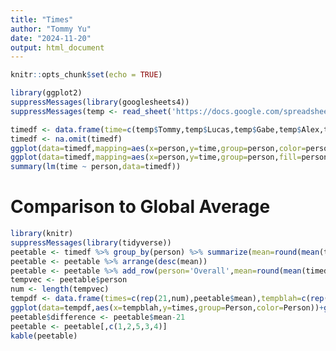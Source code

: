 ```yaml
---
title: "Times"
author: "Tommy Yu"
date: "2024-11-20"
output: html_document
---
```


```r
knitr::opts_chunk$set(echo = TRUE)
```


```r
library(ggplot2)
suppressMessages(library(googlesheets4))
suppressMessages(temp <- read_sheet('https://docs.google.com/spreadsheets/d/1DA_NRzJxWlhYfJgpDxA_0aBQfLybx6eVLU2mjDHhazw/edit?usp=sharing'))

timedf <- data.frame(time=c(temp$Tommy,temp$Lucas,temp$Gabe,temp$Alex,temp$Justin),person=c(rep('Tommy',length(temp$Tommy)),rep('Lucas',length(temp$Lucas)),rep('Gabe',length(temp$Gabe)),rep('Alex',length(temp$Alex)),rep('Justin',length(temp$Justin))))
timedf <- na.omit(timedf)
ggplot(data=timedf,mapping=aes(x=person,y=time,group=person,color=person))+geom_point()
ggplot(data=timedf,mapping=aes(x=person,y=time,group=person,fill=person))+geom_boxplot()
summary(lm(time ~ person,data=timedf))
```
# Comparison to Global Average

```r
library(knitr)
suppressMessages(library(tidyverse))
peetable <- timedf %>% group_by(person) %>% summarize(mean=round(mean(time),2),stdev=round(sd(time),2), n=length(person))
peetable <- peetable %>% arrange(desc(mean))
peetable <- peetable %>% add_row(person='Overall',mean=round(mean(timedf$time),2),stdev=round(sd(timedf$time),2),n=length(timedf$time))
tempvec <- peetable$person
num <- length(tempvec)
tempdf <- data.frame(times=c(rep(21,num),peetable$mean),tempblah=c(rep('Global Average',num),rep('Individual Average',num)),Person=(c(rep(tempvec,2))))
ggplot(data=tempdf,aes(x=tempblah,y=times,group=Person,color=Person))+geom_point()+geom_line()+xlab('Individual Average Times')
peetable$difference <- peetable$mean-21
peetable <- peetable[,c(1,2,5,3,4)]
kable(peetable)
```


